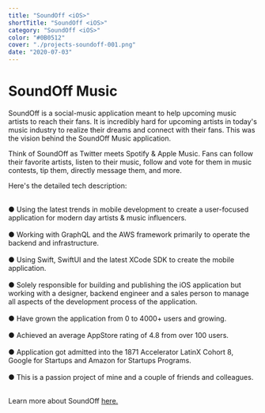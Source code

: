 ```yaml
---
title: "SoundOff <iOS>"
shortTitle: "SoundOff <iOS>"
category: "SoundOff <iOS>"
color: "#0B0512"
cover: "./projects-soundoff-001.png"
date: "2020-07-03"
---
```


<h1 data-testid="page-title"> SoundOff Music </h1>

SoundOff is a social-music application meant to help upcoming music artists to reach their fans. It is incredibly hard for upcoming artists in today's music industry to realize their dreams and connect with their fans. This was the vision behind the SoundOff Music application.

Think of SoundOff as Twitter meets Spotify & Apple Music. Fans can follow their favorite artists, listen to their music, follow and vote for them in music contests, tip them, directly message them, and more.

Here's the detailed tech description:<br></br>

● Using the latest trends in mobile development to create a user-focused application for modern day artists & music influencers. <br></br>
● Working with GraphQL and the AWS framework primarily to operate the backend and infrastructure. <br></br>
● Using Swift, SwiftUI and the latest XCode SDK to create the mobile application.<br></br>
● Solely responsible for building and publishing the iOS application but working with a designer, backend engineer and a sales person to manage all aspects of the development process of the application.<br></br>
● Have grown the application from 0 to 4000+ users and growing.<br></br>
● Achieved an average AppStore rating of 4.8 from over 100 users.<br></br>
● Application got admitted into the 1871 Accelerator LatinX Cohort 8, Google for Startups and Amazon for Startups Programs.<br></br>
● This is a passion project of mine and a couple of friends and colleagues.<br></br>

Learn more about SoundOff [here.](https://soundoffmusic.com/)
